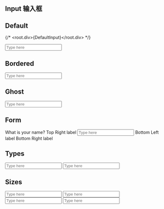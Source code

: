 ## Input 输入框

## Default

{/* <root.div>{DefaultInput}</root.div> */}

<input type="text" placeholder="Type here" class="input w-full max-w-xs" />

## Bordered

<input type="text" placeholder="Type here" class="input input-bordered w-full max-w-xs" />

## Ghost

<input type="text" placeholder="Type here" class="input input-ghost w-full max-w-xs" />

## Form

<div class="form-control w-full max-w-xs">
  <label class="label">
    <span class="label-text">What is your name?</span>
    <span class="label-text-alt">Top Right label</span>
  </label>
  <input type="text" placeholder="Type here" class="input input-bordered w-full max-w-xs" />
  <label class="label">
    <span class="label-text-alt">Bottom Left label</span>
    <span class="label-text-alt">Bottom Right label</span>
  </label>
</div>

## Types

<input type="text" placeholder="Type here" class="input input-bordered input-primary w-full max-w-xs" />

<input type="text" placeholder="Type here" class="input input-bordered input-success w-full max-w-xs" />

## Sizes

<input type="text" placeholder="Type here" class="input input-bordered input-xs w-full max-w-xs" />

<input type="text" placeholder="Type here" class="input input-bordered input-sm w-full max-w-xs" />

<input type="text" placeholder="Type here" class="input input-bordered input-md w-full max-w-xs" />

<input type="text" placeholder="Type here" class="input input-bordered input-lg w-full max-w-xs" />
